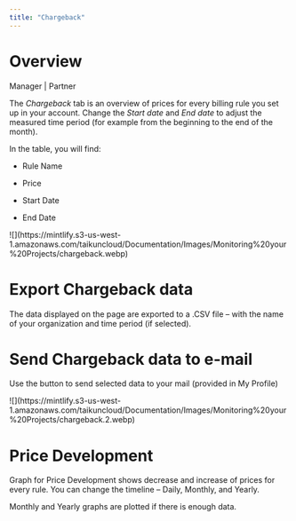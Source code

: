 ```yaml
---
title: "Chargeback"
---
```


# Overview

<Icon icon="user-tie" iconType="solid" /> Manager | <Icon icon="handshake" iconType="solid" /> Partner

The *Chargeback* tab is an overview of prices for every billing rule you set up in your account. Change the *Start date* and *End date* to adjust the measured time period (for example from the beginning to the end of the month).

In the table, you will find:

* Rule Name

* Price

* Start Date

* End Date

<Frame caption="Chargeback">
  ![](https://mintlify.s3-us-west-1.amazonaws.com/taikuncloud/Documentation/Images/Monitoring%20your%20Projects/chargeback.webp)
</Frame>

# Export Chargeback data

The data displayed on the page are exported to a .CSV file – with the name of your organization and time period (if selected).

# Send Chargeback data to e-mail

Use the button to send selected data to your mail (provided in My Profile)

<Frame caption="Send Chargeback">
  ![](https://mintlify.s3-us-west-1.amazonaws.com/taikuncloud/Documentation/Images/Monitoring%20your%20Projects/chargeback.2.webp)
</Frame>

# Price Development

Graph for Price Development shows decrease and increase of prices for every rule. You can change the timeline – Daily, Monthly, and Yearly.

<Note>Monthly and Yearly graphs are plotted if there is enough data.</Note>